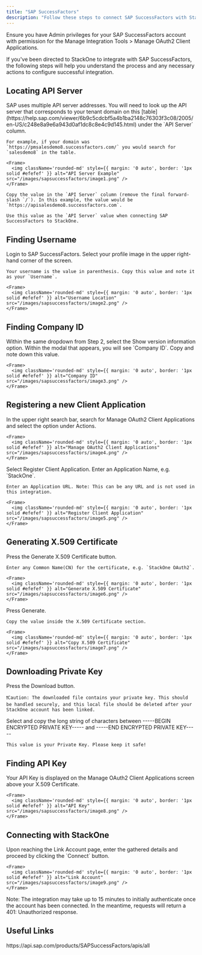 ```yaml
---
title: "SAP SuccessFactors"
description: "Follow these steps to connect SAP SuccessFactors with StackOne Hub successfully."
---
```



<Warning>
  Ensure you have Admin privileges for your SAP SuccessFactors account with permission for the Manage Integration Tools > Manage OAuth2 Client Applications.
</Warning>

If you've been directed to StackOne to integrate with SAP SuccessFactors, the following steps will help you understand the process and any necessary actions to configure successful integration.

## Locating API Server

<Steps>
  <Step title="Find the API Server">
    SAP uses multiple API server addresses. You will need to look up the API server that corresponds to your tenant domain on this [table](https://help.sap.com/viewer/6b9c5cdcbf5a4b1ba2148c76303f3c08/2005/en-US/c248e8a9e6a943d0af1dc8c8e4c9d145.html) under the `API Server` column.

    For example, if your domain was `https://pmsalesdemo8.successfactors.com/` you would search for `salesdemo8` in the table.

    <Frame>
      <img className='rounded-md' style={{ margin: '0 auto', border: '1px solid #efefef' }} alt="API Server Example" src="/images/sapsuccessfactors/image1.png" />
    </Frame>

    Copy the value in the `API Server` column (remove the final forward-slash `/`). In this example, the value would be `https://apisalesdemo8.successfactors.com`.

    Use this value as the `API Server` value when connecting SAP SuccessFactors to StackOne.
  </Step>
</Steps>

## Finding Username

<Steps>
  <Step title="Login to SAP SuccessFactors">
    Login to SAP SuccessFactors.
  </Step>

  <Step title="Locate Your Username">
    Select your profile image in the upper right-hand corner of the screen.

    Your username is the value in parenthesis. Copy this value and note it as your `Username`.

    <Frame>
      <img className='rounded-md' style={{ margin: '0 auto', border: '1px solid #efefef' }} alt="Username Location" src="/images/sapsuccessfactors/image2.png" />
    </Frame>
  </Step>
</Steps>

## Finding Company ID

<Steps>
  <Step title="Show Version Information">
    Within the same dropdown from Step 2, select the Show version information option.
  </Step>

  <Step title="Locate Company ID">
    Within the modal that appears, you will see `Company ID`. Copy and note down this value.

    <Frame>
      <img className='rounded-md' style={{ margin: '0 auto', border: '1px solid #efefef' }} alt="Company ID" src="/images/sapsuccessfactors/image3.png" />
    </Frame>
  </Step>
</Steps>

## Registering a new Client Application

<Steps>
  <Step title="Search for Manage OAuth2 Client Applications">
    In the upper right search bar, search for Manage OAuth2 Client Applications and select the option under Actions.

    <Frame>
      <img className='rounded-md' style={{ margin: '0 auto', border: '1px solid #efefef' }} alt="Manage OAuth2 Client Applications" src="/images/sapsuccessfactors/image4.png" />
    </Frame>
  </Step>

  <Step title="Register Client Application">
    Select Register Client Application.
  </Step>

  <Step title="Enter Application Details">
    Enter an Application Name, e.g. `StackOne`.

    Enter an Application URL. Note: This can be any URL and is not used in this integration.

    <Frame>
      <img className='rounded-md' style={{ margin: '0 auto', border: '1px solid #efefef' }} alt="Register Client Application" src="/images/sapsuccessfactors/image5.png" />
    </Frame>
  </Step>
</Steps>

## Generating X.509 Certificate

<Steps>
  <Step title="Generate X.509 Certificate">
    Press the Generate X.509 Certificate button.

    Enter any Common Name(CN) for the certificate, e.g. `StackOne OAuth2`.

    <Frame>
      <img className='rounded-md' style={{ margin: '0 auto', border: '1px solid #efefef' }} alt="Generate X.509 Certificate" src="/images/sapsuccessfactors/image6.png" />
    </Frame>
  </Step>

  <Step title="Copy the Certificate">
    Press Generate.

    Copy the value inside the X.509 Certificate section.

    <Frame>
      <img className='rounded-md' style={{ margin: '0 auto', border: '1px solid #efefef' }} alt="Copy X.509 Certificate" src="/images/sapsuccessfactors/image7.png" />
    </Frame>
  </Step>
</Steps>

## Downloading Private Key

<Steps>
  <Step title="Download Private Key">
    Press the Download button.

    ❗Caution: The downloaded file contains your private key. This should be handled securely, and this local file should be deleted after your StackOne account has been linked.
  </Step>

  <Step title="Copy the Private Key">
    Select and copy the long string of characters between -----BEGIN ENCRYPTED PRIVATE KEY----- and -----END ENCRYPTED PRIVATE KEY-----

    This value is your Private Key. Please keep it safe!
  </Step>
</Steps>

## Finding API Key

<Steps>
  <Step title="Locate API Key">
    Your API Key is displayed on the Manage OAuth2 Client Applications screen above your X.509 Certificate.

    <Frame>
      <img className='rounded-md' style={{ margin: '0 auto', border: '1px solid #efefef' }} alt="API Key" src="/images/sapsuccessfactors/image8.png" />
    </Frame>
  </Step>
</Steps>

## Connecting with StackOne

<Steps>
  <Step title="Enter the Details">
    Upon reaching the Link Account page, enter the gathered details and proceed by clicking the `Connect` button.

    <Frame>
      <img className='rounded-md' style={{ margin: '0 auto', border: '1px solid #efefef' }} alt="Link Account" src="/images/sapsuccessfactors/image9.png" />
    </Frame>
  </Step>
</Steps>

<Note>
Note: The integration may take up to 15 minutes to initially authenticate once the account has been connected. In the meantime, requests will return a 401: Unauthorized response.
</Note>

<IntegrationFooter />

## Useful Links
<Card title="API Reference" icon="link" href="https://api.sap.com/products/SAPSuccessFactors/apis/all">
    https://api.sap.com/products/SAPSuccessFactors/apis/all
</Card>